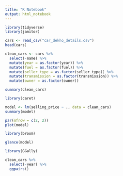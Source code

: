 ```yaml
---
title: "R Notebook"
output: html_notebook
---
```


```r
library(tidyverse)
library(janitor)
```
```r
cars <- read_csv("car_dekho_details.csv")
head(cars)
```

```r
clean_cars <- cars %>% 
  select(-name) %>% 
  mutate(year = as.factor(year)) %>% 
  mutate(fuel = as.factor(fuel)) %>% 
  mutate(seller_type = as.factor(seller_type)) %>% 
  mutate(transmission = as.factor(transmission)) %>% 
  mutate(owner = as.factor(owner))
```

```r
summary(clean_cars)
```

```r
library(caret)
```
```r
model <- lm(selling_price ~ ., data = clean_cars)
summary(model)
```
```r
par(mfrow = c(2, 2))
plot(model)
```
```r
library(broom)
```
```r
glance(model)
```
```r
library(GGally)
```
```r
clean_cars %>% 
  select(-year) %>% 
  ggpairs()
```


